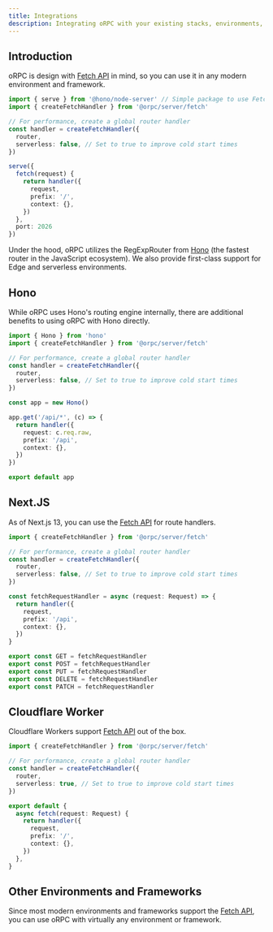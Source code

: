 ```yaml
---
title: Integrations
description: Integrating oRPC with your existing stacks, environments, and frameworks.
---
```


## Introduction

oRPC is design with [Fetch API](https://developer.mozilla.org/en-US/docs/Web/API/Fetch_API) in mind, 
so you can use it in any modern environment and framework.

```ts
import { serve } from '@hono/node-server' // Simple package to use Fetch API in Node
import { createFetchHandler } from '@orpc/server/fetch'

// For performance, create a global router handler
const handler = createFetchHandler({
  router,
  serverless: false, // Set to true to improve cold start times
})

serve({
  fetch(request) {
    return handler({
      request,
      prefix: '/',
      context: {},
    })
  },
  port: 2026
})
```

Under the hood, oRPC utilizes the RegExpRouter from [Hono](https://hono.dev/) (the fastest router in the JavaScript ecosystem).
We also provide first-class support for Edge and serverless environments.

## Hono

While oRPC uses Hono's routing engine internally, there are additional benefits to using oRPC with Hono directly.

```ts
import { Hono } from 'hono'
import { createFetchHandler } from '@orpc/server/fetch'

// For performance, create a global router handler
const handler = createFetchHandler({
  router,
  serverless: false, // Set to true to improve cold start times
})

const app = new Hono()

app.get('/api/*', (c) => {
  return handler({
    request: c.req.raw,
    prefix: '/api',
    context: {},
  }) 
})

export default app
```

## Next.JS

As of Next.js 13, you can use the [Fetch API](https://developer.mozilla.org/en-US/docs/Web/API/Fetch_API) for route handlers.

```ts title="app/api/[[...orpc]].ts"
import { createFetchHandler } from '@orpc/server/fetch'

// For performance, create a global router handler
const handler = createFetchHandler({
  router,
  serverless: false, // Set to true to improve cold start times
})

const fetchRequestHandler = async (request: Request) => {
  return handler({
    request,
    prefix: '/api',
    context: {},
  }) 
}

export const GET = fetchRequestHandler
export const POST = fetchRequestHandler
export const PUT = fetchRequestHandler
export const DELETE = fetchRequestHandler
export const PATCH = fetchRequestHandler
```

## Cloudflare Worker

Cloudflare Workers support [Fetch API](https://developer.mozilla.org/en-US/docs/Web/API/Fetch_API) out of the box.

```ts
import { createFetchHandler } from '@orpc/server/fetch'

// For performance, create a global router handler
const handler = createFetchHandler({
  router,
  serverless: true, // Set to true to improve cold start times
})

export default {
  async fetch(request: Request) {
    return handler({
      request,
      prefix: '/',
      context: {},
    })
  },
}
```

## Other Environments and Frameworks

Since most modern environments and frameworks support the [Fetch API](https://developer.mozilla.org/en-US/docs/Web/API/Fetch_API),
you can use oRPC with virtually any environment or framework.